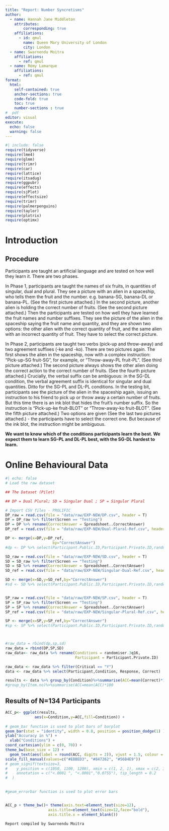 ```yaml
---
title: "Report: Number Syncretisms"
author:
  - name: Hannah Jane Middleton
    attributes:
        corresponding: true
    affiliations:
      - id: qmul
        name: Queen Mary University of London
        city: London
  - name: Swarnendu Moitra
    affiliations:
      - ref: qmul
  - name: Rémy Lamarque
    affiliations:
      - ref: qmul
format: 
  html:
    self-contained: true
    anchor-sections: true
    code-fold: true
    toc: true
    number-sections : true
#  pdf
editor: visual
execute: 
  echo: false
  warning: false
---
```


```r
#| include: false
require(tidyverse)
require(lme4)
require(glmm)
require(trimr)
require(car)
require(lattice)
require(itsadug)
require(ggpubr)
require(effects)
require(sjPlot)
require(effectsize)
require(trimr)
require(palmerpenguins)
require(taylor)
require(plotrix)
require(optimx)
```

# Introduction

## Procedure

Participants are taught an artificial language and are tested on how well they learn it. There are two phases.

In Phase 1, participants are taught the names of six fruits, in quantities of singular, dual and plural. They see a picture with an alien in a spaceship, who tells them the fruit and the number. e.g. banana-SG, banana-DL or banana-PL. (See the first picture attached.) In the second picture, another alien is holding the correct number of fruits. (See the second picture attached.)
Then the participants are tested on how well they have learned the fruit names and number suffixes. They see the picture of the alien in the spaceship saying the fruit name and quantity, and they are shown two options: the other alien with the correct quantity of fruit, and the same alien with an incorrect quantity of fruit. They have to select the correct picture.

In Phase 2, participants are taught two verbs (pick-up and throw-away) and two agreement suffixes (-ke and -ko). There are two pictures again. The first shows the alien in the spaceship, now with a complex instruction: "Pick-up-SG fruit-SG", for example, or "Throw-away-PL fruit-PL". (See third picture attached.) The second picture always shows the other alien doing the correct action to the correct number of fruits. (See the fourth picture attached.)
Crucially, the verbal suffix can be ambiguous: in the SG-DL condition, the verbal agreement suffix is identical for singular and dual quantities. Ditto for the SG-PL and DL-PL conditions.
In the testing bit, participants see the picture of the alien in the spaceship again, issuing an instruction to his friend to pick up or throw away a certain number of fruits. But this time there is an ink blot that hides the fruit's number suffix. So the instruction is "Pick-up-ke fruit-BLOT" or "Throw-away-ko fruit-BLOT". (See the fifth picture attached.)
Two options are given (See the last two pictures attached.) - the participants have to select the correct one. But because of the ink blot, the instruction might be ambiguous.

**We want to know which of the conditions participants learn the best. We expect them to learn SG-PL and DL-PL best, with the SG-DL hardest to learn.**

# Online Behavioural Data

```r
#| echo: false
# Load the raw dataset

## The Dataset (Pilot)

## DP = Dual Plural; SD = Singular Dual ; SP = Singular Plural

# Import CSV files - PROLIFIC
DP_raw = read.csv(file = "data/raw/EXP-NEW/DP.csv", header = T)
DP = DP_raw %>% filter(Screen == "Testing")
DP = DP %>% rename(CorrectAnswer = Spreadsheet..CorrectAnswer)
DP_ref = read.csv(file = "data/raw/EXP-NEW/Dual-Plural-Ref.csv", header = T)

DP <- merge(x=DP,y=DP_ref,
                     by="CorrectAnswer")
#dp <- DP %>% select(Participant.Public.ID,Participant.Private.ID,randomiser.3q16,Reaction.Time,Correct,Condition,Critical)

SD_raw = read.csv(file = "data/raw/EXP-NEW/SD.csv", header = T)
SD = SD_raw %>% filter(Screen == "Testing")
SD = SD %>% rename(CorrectAnswer = Spreadsheet..CorrectAnswer)
SD_ref = read.csv(file = "data/raw/EXP-NEW/Singular-Dual-Ref.csv", header = T)

SD <- merge(x=SD,y=SD_ref,by="CorrectAnswer")
#sd <- SD %>% select(Participant.Public.ID,Participant.Private.ID,randomiser.3q16,Reaction.Time,Correct,Condition,Critical)


SP_raw = read.csv(file = "data/raw/EXP-NEW/SP.csv", header = T)
SP = SP_raw %>% filter(Screen == "Testing")
SP = SP %>% rename(CorrectAnswer = Spreadsheet..CorrectAnswer)
SP_ref = read.csv(file = "data/raw/EXP-NEW/Singular-Plural-Ref.csv", header = T)

SP <- merge(x=SP,y=SP_ref,by="CorrectAnswer")
#sp <- SP %>% select(Participant.Public.ID,Participant.Private.ID,randomiser.3q16,Reaction.Time,Correct,Condition,Critical)



#raw_data = rbind(dp,sp,sd)
raw_data = rbind(DP,SP,SD)
raw_data<- raw_data %>% rename(Conditions = randomiser.3q16,
                               Participant = Participant.Private.ID)
```


```r

raw_data <- raw_data %>% filter(Critical == "Y")
data <- raw_data %>% select(Participant,Condition, Response, Correct)

```

```r
results <- data %>% group_by(Condition)%>%summarise(ACC=mean(Correct)*100)
#group_by(Item.no)%>%summarise(ACC=mean(ACC)*100
```

## Results of N=134 Participants

```r
ACC_p<- ggplot(results,
             aes(x=Condition,y=ACC,fill=Condition)) +
 
# geom_bar function is used to plot bars of barplot
geom_bar(stat = "identity", width = 0.8, position = position_dodge(1) ) +
ylab("Accuracy in %") + 
  xlab("Conditions") +
coord_cartesian(ylim = c(0, 70)) +
theme_bw(base_size = 12) +
  geom_text(aes(label = round(ACC, digits = 2)), vjust = 1.5, colour = "black")+
scale_fill_manual(values=c("#EBBED3", "#847262", "#56B4E9"))
# geom_signif(textsize=3,
#    y_position = c(1050, 1100, 1200), xmin = c(1, 2, 1), xmax = c(2, 3, 3),
#    annotation = c("<.0001 ", "<.0001","0.0755"), tip_length = 0.2
#  ) 
 

#geom_errorbar function is used to plot error bars


ACC_p + theme_bw()+ theme(axis.text=element_text(size=12),
                   axis.title=element_text(size=12,face="bold"),
                   axis.title.x = element_blank())

```

`Report compiled by Swarnendu Moitra` 